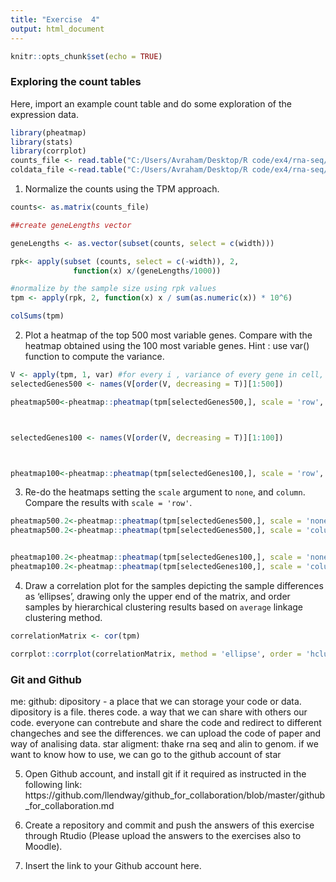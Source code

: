 ```yaml
---
title: "Exercise  4"
output: html_document
---
```


```r
knitr::opts_chunk$set(echo = TRUE)
```

### Exploring the count tables

Here, import an example count table and do some exploration of the expression data. 

```r
library(pheatmap)
library(stats)
library(corrplot)
counts_file <- read.table("C:/Users/Avraham/Desktop/R code/ex4/rna-seq/SRP029880.raw_counts.tsv", sep = "\t")
coldata_file <-read.table("C:/Users/Avraham/Desktop/R code/ex4/rna-seq/SRP029880.colData.tsv", sep = "\t")
```

1. Normalize the counts using the TPM approach. 

```r
counts<- as.matrix(counts_file)

##create geneLengths vector

geneLengths <- as.vector(subset(counts, select = c(width)))

rpk<- apply(subset (counts, select = c(-width)), 2,
              function(x) x/(geneLengths/1000))

#normalize by the sample size using rpk values 
tpm <- apply(rpk, 2, function(x) x / sum(as.numeric(x)) * 10^6)

colSums(tpm)


```

2. Plot a heatmap of the top 500 most variable genes. Compare with the heatmap obtained using the 100 most variable genes. Hint : use var() function to compute the variance. 

```r
V <- apply(tpm, 1, var) #for every i , variance of every gene in cell, 1- go to rows 
selectedGenes500 <- names(V[order(V, decreasing = T)][1:500])

pheatmap500<-pheatmap::pheatmap(tpm[selectedGenes500,], scale = 'row', show_rownames = FALSE)



selectedGenes100 <- names(V[order(V, decreasing = T)][1:100])



pheatmap100<-pheatmap::pheatmap(tpm[selectedGenes100,], scale = 'row', show_rownames = FALSE)
```


3. Re-do the heatmaps setting the `scale` argument to `none`, and `column`. Compare the results with `scale = 'row'`.

```r
pheatmap500.2<-pheatmap::pheatmap(tpm[selectedGenes500,], scale = 'none', show_rownames = FALSE)
pheatmap500.2<-pheatmap::pheatmap(tpm[selectedGenes500,], scale = 'column', show_rownames = FALSE)


pheatmap100.2<-pheatmap::pheatmap(tpm[selectedGenes100,], scale = 'none', show_rownames = FALSE)
pheatmap100.2<-pheatmap::pheatmap(tpm[selectedGenes100,], scale = 'column', show_rownames = FALSE)

```


4. Draw a correlation plot for the samples depicting the sample differences as 'ellipses', drawing only the upper end of the matrix, and order samples by hierarchical clustering results based on `average` linkage clustering method.
```r

correlationMatrix <- cor(tpm)

corrplot::corrplot(correlationMatrix, method = 'ellipse', order = 'hclust', hclust.method = 'average', type = 'upper', addrect = 2, addCoef.col = 'white', number.cex = 0.7 )

```



### Git and Github
me: github: dipository - a place that we can storage your code or data. dipository is a file. theres code. a way that we can share with others our code. everyone can contrebute and share the code and redirect to different changeches and see the differences. we can upload the code of paper and way of analising data. 
star aligment: thake rna seq and alin to genom. if we want to know how to use, we can go to the github account of star


5. Open Github account, and install git if it required as instructed in the following link: https://github.com/llendway/github_for_collaboration/blob/master/github_for_collaboration.md

6. Create a repository and commit and push the answers of this exercise through Rtudio (Please upload the answers to the exercises also to Moodle).

7. Insert the link to your Github account here.
